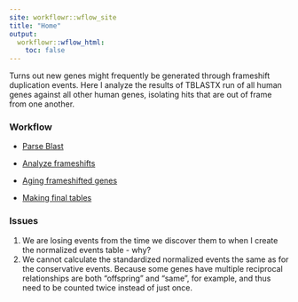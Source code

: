 ```yaml
---
site: workflowr::wflow_site
title: "Home"
output:
  workflowr::wflow_html:
    toc: false
---
```


Turns out new genes might frequently be generated through frameshift duplication events. Here I analyze the results of TBLASTX run of all human genes against all other human genes, isolating hits that are out of frame from one another.

### Workflow

* [Parse Blast](parse_blast.html)

* [Analyze frameshifts](analyze_frameshifts.html)

* [Aging frameshifted genes](aging.html)

* [Making final tables](final_tables.html)

### Issues

1. We are losing events from the time we discover them to when I create the normalized events table - why?
2. We cannot calculate the standardized normalized events the same as for the conservative events. Because some genes have multiple reciprocal relationships are both "offspring" and "same", for example, and thus need to be counted twice instead of just once.
